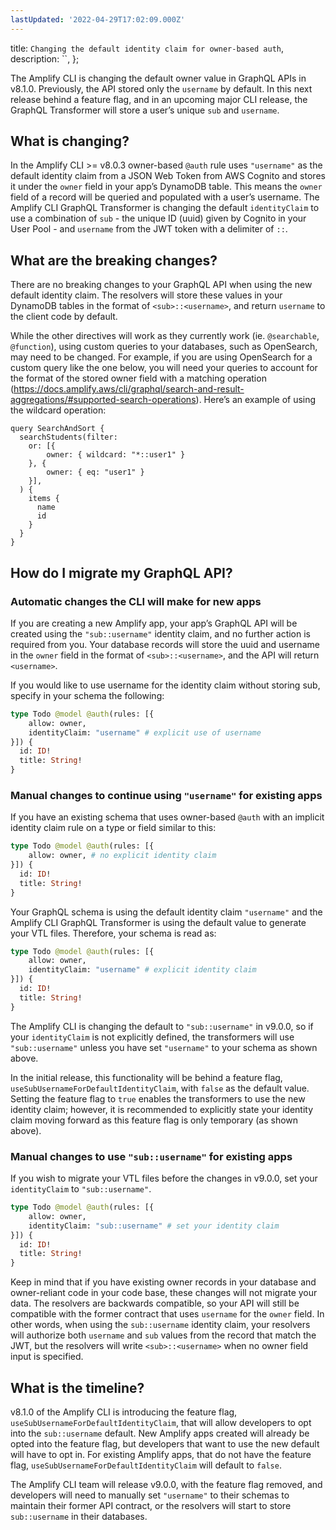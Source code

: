 ```yaml
---
lastUpdated: '2022-04-29T17:02:09.000Z'
---
```

  title: `Changing the default identity claim for owner-based auth`,
  description: ``,
};

The Amplify CLI is changing the default owner value in GraphQL APIs in v8.1.0. Previously, the API stored only the `username` by default. In this next release behind a feature flag, and in an upcoming major CLI release, the GraphQL Transformer will store a user’s unique `sub` and `username`.

## What is changing?

In the Amplify CLI >= v8.0.3 owner-based `@auth` rule uses `"username"` as the default identity claim from a JSON Web Token from AWS Cognito and stores it under the `owner` field in your app’s DynamoDB table. This means the `owner` field of a record will be queried and populated with a user’s username. The Amplify CLI GraphQL Transformer is changing the default `identityClaim` to use a combination of `sub` - the unique ID (uuid) given by Cognito in your User Pool - and `username` from the JWT token with a delimiter of `::`.

## What are the breaking changes?

There are no breaking changes to your GraphQL API when using the new default identity claim. The resolvers will store these values in your DynamoDB tables in the format of `<sub>::<username>`, and return `username` to the client code by default.

While the other directives will work as they currently work (ie. `@searchable`, `@function`), using custom queries to your databases, such as OpenSearch, may need to be changed. For example, if you are using OpenSearch for a custom query like the one below, you will need your queries to account for the format of the stored owner field with a matching operation (https://docs.amplify.aws/cli/graphql/search-and-result-aggregations/#supported-search-operations). Here’s an example of using the wildcard operation:

```
query SearchAndSort {
  searchStudents(filter:
    or: [{
        owner: { wildcard: "*::user1" }
    }, {
        owner: { eq: "user1" }
    }],
  ) {
    items {
      name
      id
    }
  }
}
```

## How do I migrate my GraphQL API?

### Automatic changes the CLI will make for new apps

If you are creating a new Amplify app, your app’s GraphQL API will be created using the `"sub::username"` identity claim, and no further action is required from you. Your database records will store the uuid and username in the `owner` field in the format of `<sub>::<username>`, and the API will return `<username>`.

If you would like to use username for the identity claim without storing sub, specify in your schema the following:

```graphql
type Todo @model @auth(rules: [{
    allow: owner,
    identityClaim: "username" # explicit use of username
}]) {
  id: ID!
  title: String!
}
```

### Manual changes to continue using `"username"` for existing apps

If you have an existing schema that uses owner-based `@auth` with an implicit identity claim rule on a type or field similar to this:

```graphql
type Todo @model @auth(rules: [{
    allow: owner, # no explicit identity claim
}]) {
  id: ID!
  title: String!
}
```

Your GraphQL schema is using the default identity claim `"username"` and the Amplify CLI GraphQL Transformer is using the default value to generate your VTL files. Therefore, your schema is read as:

```graphql
type Todo @model @auth(rules: [{
    allow: owner,
    identityClaim: "username" # explicit identity claim
}]) {
  id: ID!
  title: String!
}
```

The Amplify CLI is changing the default to `"sub::username"` in v9.0.0, so if your `identityClaim` is not explicitly defined, the transformers will use `"sub::username"` unless you have set `"username"` to your schema as shown above.

In the initial release, this functionality will be behind a feature flag, `useSubUsernameForDefaultIdentityClaim`, with `false` as the default value. Setting the feature flag to `true` enables the transformers to use the new identity claim; however, it is recommended to explicitly state your identity claim moving forward as this feature flag is only temporary (as shown above).

### Manual changes to use `"sub::username"` for existing apps

If you wish to migrate your VTL files before the changes in v9.0.0, set your `identityClaim` to `"sub::username"`.

```graphql
type Todo @model @auth(rules: [{
    allow: owner,
    identityClaim: "sub::username" # set your identity claim
}]) {
  id: ID!
  title: String!
}
```

Keep in mind that if you have existing owner records in your database and owner-reliant code in your code base, these changes will not migrate your data. The resolvers are backwards compatible, so your API will still be compatible with the former contract that uses `username` for the `owner` field. In other words, when using the `sub::username` identity claim, your resolvers will authorize both `username` and `sub` values from the record that match the JWT, but the resolvers will write `<sub>::<username>` when no owner field input is specified.

## What is the timeline?

v8.1.0 of the Amplify CLI is introducing the feature flag, `useSubUsernameForDefaultIdentityClaim`, that will allow developers to opt into the `sub::username` default. New Amplify apps created will already be opted into the feature flag, but developers that want to use the new default will have to opt in. For existing Amplify apps, that do not have the feature flag, `useSubUsernameForDefaultIdentityClaim` will default to `false`.

The Amplify CLI team will release v9.0.0, with the feature flag removed, and developers will need to manually set `"username"` to their schemas to maintain their former API contract, or the resolvers will start to store `sub::username` in their databases.
